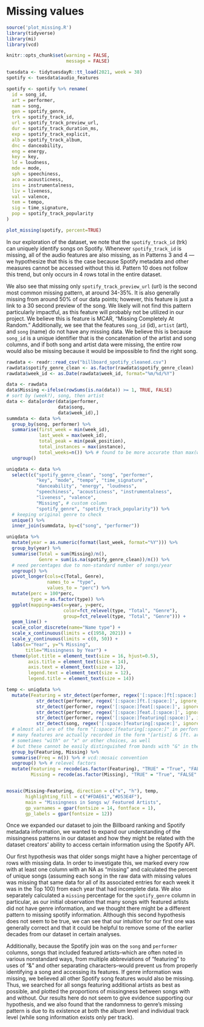# Missing values
```r
source('plot_missing.R')
library(tidyverse)
library(mi)
library(vcd)

knitr::opts_chunk$set(warning = FALSE,
                      message = FALSE)
```

```r
tuesdata <- tidytuesdayR::tt_load(2021, week = 38)
spotify <- tuesdata$audio_features
```

```r
spotify <- spotify %>% rename(
  id = song_id,
  art = performer,
  nam = song,
  gen = spotify_genre,
  trk = spotify_track_id,
  url = spotify_track_preview_url,
  dur = spotify_track_duration_ms,
  exp = spotify_track_explicit,
  alb = spotify_track_album,
  dnc = danceability,
  eng = energy,
  key = key,
  ld = loudness,
  mde = mode,
  sph = speechiness,
  aco = acousticness,
  ins = instrumentalness,
  liv = liveness,
  val = valence,
  tem = tempo,
  sig = time_signature,
  pop = spotify_track_popularity
)

plot_missing(spotify, percent=TRUE)
```

In our exploration of the dataset, we note that the `spotify_track_id` (trk) can uniquely identify songs on Spotify. Whenever `spotify_track_id` is missing, all of the audio features are also missing, as in Patterns 3 and 4 --- we hypothesize that this is the case because Spotify metadata and other measures cannot be accessed without this id. Pattern 10 does not follow this trend, but only occurs in 4 rows total in the entire dataset. 

We also see that missing only `spotify_track_preview_url` (url) is the second most common missing  pattern, at around 34-35%. It is also generally missing from around 50% of our data points; however, this feature is just a link to a 30 second preview of the song. We likely will not find this pattern particularly impactful, as this feature will probably not be utilized in our project. We believe this is feature is MCAR, "Missing Completely At Random." Additionally, we see that the features `song_id` (id), `artist` (art), and `song` (name) do not have any missing data. We believe this is because `song_id` is a unique identifier that is the concatenation of the artist and song columns, and if both song and artist data were missing, the entire row would also be missing because it would be impossible to find the right song.

```r
rawdata <- readr::read_csv("billboard_spotify_cleaned.csv")
rawdata$spotify_genre_clean <- as.factor(rawdata$spotify_genre_clean)
rawdata$week_id <- as.Date(rawdata$week_id, format="%m/%d/%Y")

data <- rawdata
data$Missing <-ifelse(rowSums(is.na(data)) >= 1, TRUE, FALSE)
# sort by (week?), song, then artist
data <- data[order(data$performer,
                   data$song,
                   data$week_id),]
summdata <- data %>% 
  group_by(song, performer) %>%
  summarise(first_week = min(week_id),
            last_week = max(week_id),
            total_peak = min(peak_position),
            total_instances = max(instance),
            total_weeks=n()) %>% # found to be more accurate than max(weeks_on_chart)
  ungroup()

uniqdata <- data %>%
  select(c("spotify_genre_clean", "song", "performer",
           "key", "mode", "tempo", "time_signature",
           "danceability", "energy", "loudness", 
           "speechiness", "acousticness", "instrumentalness",
           "liveness", "valence",
           "Missing", # custom column
           "spotify_genre", "spotify_track_popularity")) %>% 
  # keeping original genre to check
  unique() %>%
  inner_join(summdata, by=c("song", "performer"))
```

```r
uniqdata %>%
  mutate(year = as.numeric(format(last_week, format="%Y"))) %>%
  group_by(year) %>%
  summarise(Total = sum(Missing)/n(),
            Genre = sum(is.na(spotify_genre_clean))/n()) %>%
  # need percentages due to non-standard number of songs/year
  ungroup() %>%
  pivot_longer(cols=c(Total, Genre),
               names_to = "type",
               values_to = "perc") %>% 
  mutate(perc = 100*perc,
         type = as.factor(type)) %>%
  ggplot(mapping=aes(x=year, y=perc, 
                     color=fct_relevel(type, "Total", "Genre"), 
                     group=fct_relevel(type, "Total", "Genre"))) +
  geom_line() +
  scale_color_discrete(name="Name type") +
  scale_x_continuous(limits = c(1958, 2021)) + 
  scale_y_continuous(limits = c(0, 50)) +
  labs(x="Year", y="% Missing", 
       title="Missingness by Year") +
  theme(plot.title = element_text(size = 16, hjust=0.5),
        axis.title = element_text(size = 14),
        axis.text = element_text(size = 12),
        legend.text = element_text(size = 12),
        legend.title = element_text(size = 14))
```

```r
temp <- uniqdata %>%
  mutate(Featuring = str_detect(performer, regex('[:space:]ft[:space:]', ignore_case=TRUE)) |
           str_detect(performer, regex('[:space:]ft.[:space:]', ignore_case=TRUE)) |
           str_detect(performer, regex('[:space:]feat[:space:]', ignore_case=TRUE)) |
           str_detect(performer, regex('[:space:]feat.[:space:]', ignore_case=TRUE)) |
           str_detect(performer, regex('[:space:]featuring[:space:]', ignore_case=TRUE)) |
           str_detect(song, regex('[:space:]featuring[:space:]', ignore_case=TRUE))) %>%
  # almost all are of the form "[:space:]featuring[:space:]" in performer
  # many features are actually recorded in the form "[artist] & [ft. artist]"
  # sometimes "with" or "x" or other choices, as well
  # but these cannot be easily distinguished from bands with "&" in their names
  group_by(Featuring, Missing) %>%
  summarise(Freq = n()) %>% # vcd::mosaic convention
  ungroup() %>% # relevel factors 
  mutate(Featuring = recode(as.factor(Featuring), "TRUE" = "True", "FALSE" = "False"),
         Missing = recode(as.factor(Missing), "TRUE" = "True", "FALSE" = "False"))


mosaic(Missing~Featuring, direction = c("v", "h"), temp, 
       highlighting_fill = c("#FDAE61","#D53E4F"),
       main = "Missingness in Songs w/ Featured Artists",
       gp_varnames = gpar(fontsize = 14, fontface = 1),
       gp_labels = gpar(fontsize = 12))
```

  Once we expanded our dataset to join the Billboard ranking and Spotify metadata information, we wanted to expand our understanding of the missingness patterns in our dataset and how they might be related with the dataset creators’ ability to access certain information using the Spotify API.
  
  Our first hypothesis was that older songs might have a higher percentage of rows with missing data. In order to investigate this, we marked every row with at least one column with an NA as “missing” and calculated the percent of unique songs (assuming each song in the raw data with missing values was missing that same data for all of its associated entries for each week it was in the Top 100) from each year that had incomplete data. We also separately calculated a `missing` percentage for the `spotify_genre` column in particular, as our initial observation that many songs with featured artists did not have genre information, and we thought there might be a different pattern to missing spotify information. Although this second hypothesis does not seem to be true, we can see that our intuition for our first one was generally correct and that it could be helpful to remove some of the earlier decades from our dataset in certain analyses.
  
  Additionally, because the Spotify join was on the `song` and `performer` columns, songs that included featured artists--which are often noted in various nonstandard ways, from multiple abbreviations of “featuring” to uses of “&” and other separating characters--would prevent us from properly identifying a song and accessing its features. If genre information was missing, we believed all other Spotify song features would also be missing. Thus, we searched for all songs featuring additional artists as best as possible, and plotted the proportions of missingness between songs with and without. Our results here do not seem to give evidence supporting our hypothesis, and we also found that the randomness to genre’s missing pattern is due to its existence at both the album level and individual track level (while song information exists only per track). 